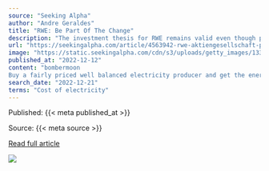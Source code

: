 ```yaml
---
source: "Seeking Alpha"
author: "Andre Geraldes"
title: "RWE: Be Part Of The Change"
description: "The investment thesis for RWE remains valid even though price caps and windfalls taxes are likely. Read why investors should look closer at this German utility."
url: "https://seekingalpha.com/article/4563942-rwe-aktiengesellschaft-part-of-change"
image: "https://static.seekingalpha.com/cdn/s3/uploads/getty_images/1335671721/image_1335671721.jpg?io=getty-c-w750"
published_at: "2022-12-12"
content: "bombermoon
Buy a fairly priced well balanced electricity producer and get the energy transformation potential upside for free. The need for an increase in energy security, the general reduction of e… [+9943 chars]"
search_date: "2022-12-21"
terms: "Cost of electricity"
---
```



Published: {{< meta published_at >}}


Source: {{< meta source >}}


[Read full article]({{< meta url >}})



![](`r rmarkdown::metadata$image[1]`)
